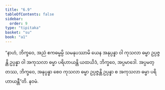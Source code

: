 ```yaml
---
title: "6.9"
tableOfContents: false
sidebar:
  order: 9
type: "tipitaka"
basket: "su"
book: "a1"
---
```



<DynamicBreadcrumb />

<Division number="59" book="a1" e="ch" v="15" p="10">

<Paragraph number="124" book="a1">
“နာဟံ, ဘိက္ခဝေ, အညံ ဧကဓမ္မမ္ပိ သမနုပဿာမိ ယေန အနုပ္ပန္နာ ဝါ ကုသလာ ဓမ္မာ ဥပ္ပဇ္ဇန္တိ ဥပ္ပန္နာ ဝါ အကုသလာ ဓမ္မာ ပရိဟာယန္တိ ယထယိဒံ, ဘိက္ခဝေ, အပ္ပမာဒေါ. အပ္ပမတ္တဿ, ဘိက္ခဝေ, အနုပ္ပန္နာ စေဝ ကုသလာ ဓမ္မာ ဥပ္ပဇ္ဇန္တိ ဥပ္ပန္နာ စ အကုသလာ ဓမ္မာ ပရိဟာယန္တီ”တိ.

</Paragraph>
</Division>

<Paragraph number="125" type="center" book="a1">
နဝမံ.
</Paragraph>